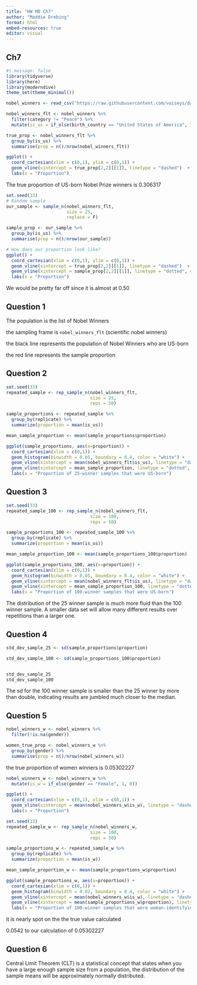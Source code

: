 ```yaml
---
title: "HW MD Ch7"
author: "Maddie Drebing"
format: html
embed-resources: true
editor: visual
---
```


## Ch7

```r
#| message: false
library(tidyverse)
library(here)
library(moderndive)
theme_set(theme_minimal())

nobel_winners <- read_csv("https://raw.githubusercontent.com/vaiseys/dav-course/main/Data/nobel_winners.csv")
```

```r
nobel_winners_flt <- nobel_winners %>% 
  filter(category != "Peace") %>% 
  mutate(is_us = if_else(birth_country == "United States of America", 1, 0))

true_prop <- nobel_winners_flt %>% 
  group_by(is_us) %>% 
  summarise(prop = n()/nrow(nobel_winners_flt))

ggplot() + 
  coord_cartesian(xlim = c(0,1), ylim = c(0,1)) + 
  geom_vline(xintercept = true_prop[2,2][[1]], linetype = "dashed")  + 
  labs(x = "Proportion")
```

The true proportion of US-born Nobel Prize winners is 0.306317

```r
set.seed(33)
# Random sample 
our_sample <- sample_n(nobel_winners_flt, 
                       size = 25, 
                       replace = F)

sample_prop <- our_sample %>% 
  group_by(is_us) %>% 
  summarise(prop = n()/nrow(our_sample))

# How does our proportion look like? 
ggplot() + 
  coord_cartesian(xlim = c(0,1), ylim = c(0,1)) + 
  geom_vline(xintercept = true_prop[2,2][[1]], linetype = "dashed")  + 
  geom_vline(xintercept = sample_prop[2,2][[1]], linetype = "dotted", col = "red") +
  labs(x = "Proportion")
```

We would be pretty far off since it is almost at 0.50

## Question 1

The population is the list of Nobel Winners

the sampling frame is `nobel_winners_flt` (scientific nobel winners)

the black line represents the population of Nobel Winners who are US-born

the red line represents the sample proportion

## Question 2

```r
set.seed(33)
repeated_sample <- rep_sample_n(nobel_winners_flt,
                                size = 25,
                                reps = 50)
```

```r
sample_proportions <- repeated_sample %>%
  group_by(replicate) %>%
  summarize(proportion = mean(is_us))

mean_sample_proportion <- mean(sample_proportions$proportion)

ggplot(sample_proportions, aes(x=proportion)) + 
  coord_cartesian(xlim = c(0,1)) + 
  geom_histogram(binwidth = 0.05, boundary = 0.4, color = "white") +
  geom_vline(xintercept = mean(nobel_winners_flt$is_us), linetype = "dashed")  + 
  geom_vline(xintercept = mean_sample_proportion, linetype = "dotted", col = "red") +
  labs(x = "Proportion of 25-winner samples that were US-born")
```

## Question 3

```r
set.seed(33)
repeated_sample_100 <- rep_sample_n(nobel_winners_flt,
                                size = 100,
                                reps = 50)
```

```r
sample_proportions_100 <- repeated_sample_100 %>%
  group_by(replicate) %>%
  summarize(proportion = mean(is_us))

mean_sample_proportion_100 <- mean(sample_proportions_100$proportion)

ggplot(sample_proportions_100, aes(x=proportion)) + 
  coord_cartesian(xlim = c(0,1)) + 
  geom_histogram(binwidth = 0.05, boundary = 0.4, color = "white") +
  geom_vline(xintercept = mean(nobel_winners_flt$is_us), linetype = "dashed")  + 
  geom_vline(xintercept = mean_sample_proportion_100, linetype = "dotted", col = "red") +
  labs(x = "Proportion of 100-winner samples that were US-born")
```

The distribution of the 25 winner sample is much more fluid than the 100 winner sample. A smaller data set will allow many different results over repetitions than a larger one.

## Question 4

```r
std_dev_sample_25 <- sd(sample_proportions$proportion)

std_dev_sample_100 <- sd(sample_proportions_100$proportion)


std_dev_sample_25
std_dev_sample_100
```

The sd for the 100 winner sample is smaller than the 25 winner by more than double, indicating results are jumbled much closer to the median.

## Question 5

```r
nobel_winners_w <- nobel_winners %>%
  filter(!is.na(gender))

women_true_prop <- nobel_winners_w %>%
  group_by(gender) %>% 
  summarise(prop = n()/nrow(nobel_winners_w))
```

the true proportion of women winners is 0.05302227

```r
nobel_winners_w <- nobel_winners_w %>% 
  mutate(is_w = if_else(gender == "Female", 1, 0))

```

```r
ggplot() + 
  coord_cartesian(xlim = c(0,1), ylim = c(0,1)) + 
  geom_vline(xintercept = mean(nobel_winners_w$is_w), linetype = "dashed")  + 
  labs(x = "Proportion")
```

```r
set.seed(33)
repeated_sample_w <- rep_sample_n(nobel_winners_w,
                                size = 100,
                                reps = 50)
```

```r
sample_proportions_w <- repeated_sample_w %>%
  group_by(replicate) %>%
  summarize(proportion = mean(is_w))

mean_sample_proportion_w <- mean(sample_proportions_w$proportion)
```

```r
ggplot(sample_proportions_w, aes(x=proportion)) + 
  coord_cartesian(xlim = c(0,1)) + 
  geom_histogram(binwidth = 0.02, boundary = 0.4, color = "white") +
  geom_vline(xintercept = mean(nobel_winners_w$is_w), linetype = "dashed")  + 
  geom_vline(xintercept = mean(sample_proportions_w$proportion), linetype = "dotted", col = "red") +
  labs(x = "Proportion of 100-winner samples that were woman-identifying")
```

it is nearly spot on the the true value calculated

0.0542 to our calculation of 0.05302227

## Question 6

Central Limit Theorem (CLT) is a statistical concept that states when you have a large enough sample size from a population, the distribution of the sample means will be approximately normally distributed.
